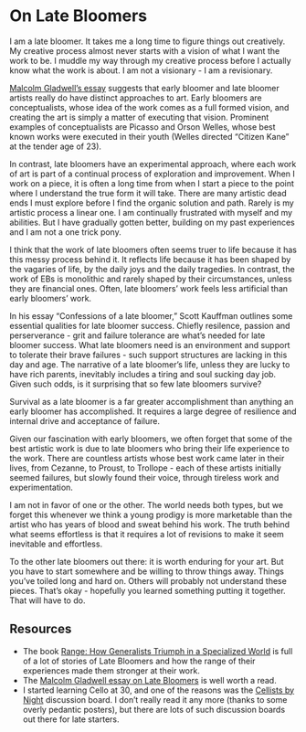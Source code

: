 # On Late Bloomers

I am a late bloomer. It takes me a long time to figure things out creatively. My creative process almost never starts with a vision of what I want the work to be. I muddle my way through my creative process before I actually know what the work is about. I am not a visionary - I am a revisionary.  

[Malcolm Gladwell's essay](http://www.newyorker.com/magazine/2008/10/20/late-bloomers-2) suggests that early bloomer and late bloomer artists really do have distinct approaches to art. Early bloomers are conceptualists, whose idea of the work comes as a full formed vision, and creating the art is simply a matter of executing that vision. Prominent examples of conceptualists are Picasso and Orson Welles, whose best known works were executed in their youth (Welles directed "Citizen Kane" at the tender age of 23).

In contrast, late bloomers have an experimental approach, where each work of art is part of a continual process of exploration and improvement. When I work on a piece, it is often a long time from when I start a piece to the point where I understand the true form it will take. There are many artistic dead ends I must explore before I find the organic solution and path. Rarely is my artistic process a linear one. I am continually frustrated with myself and my abilities. But I have gradually gotten better, building on my past experiences and I am not a one trick pony.

I think that the work of late bloomers often seems truer to life because it has this messy process behind it. It reflects life because it has been shaped by the vagaries of life, by the daily joys and the daily tragedies. In contrast, the work of EBs is monolithic and rarely shaped by their circumstances, unless they are financial ones. Often, late bloomers' work feels less artificial than early bloomers' work.

In his essay "Confessions of a late bloomer," Scott Kauffman outlines some essential qualities for late bloomer success. Chiefly resilence, passion and perserverance - grit and failure tolerance are what's needed for late bloomer success. What late bloomers need is an environment and support to tolerate their brave failures - such support structures are lacking in this day and age. The narrative of a late bloomer's life, unless they are lucky to have rich parents, inevitably includes a tiring and soul sucking day job. Given such odds, is it surprising that so few late bloomers survive?

Survival as a late bloomer is a far greater accomplishment than anything an early bloomer has accomplished. It requires a large degree of resilience and internal drive and acceptance of failure.

Given our fascination with early bloomers, we often forget that some of the best artistic work is due to late bloomers who bring their life experience to the work. There are countless artists whose best work came later in their lives, from Cezanne, to Proust, to Trollope - each of these artists initially seemed failures, but slowly found their voice, through tireless work and experimentation.

I am not in favor of one or the other. The world needs both types, but we forget this whenever we think a young prodigy is more marketable than the artist who has years of blood and sweat behind his work. The truth behind what seems effortless is that it requires a lot of revisions to make it seem inevitable and effortless.

To the other late bloomers out there: it is worth enduring for your art. But you have to start somewhere and be willing to throw things away. Things you've toiled long and hard on. Others will probably not understand these pieces. That's okay - hopefully you learned something putting it together. That will have to do.

## Resources

* The book [Range: How Generalists Triumph in a Specialized World](https://davidepstein.com/the-range/) is full of a lot of stories of Late Bloomers and how the range of their experiences made them stronger at their work.
* The [Malcolm Gladwell essay on Late Bloomers](http://www.newyorker.com/magazine/2008/10/20/late-bloomers-2) is well worth a read.
* I started learning Cello at 30, and one of the reasons was the [Cellists by Night](http://cellofun.yuku.com/forums/2/Cellists-by-Night-Forum) discussion board. I don't really read it any more (thanks to some overly pedantic posters), but there are lots of such discussion boards out there for late starters.
